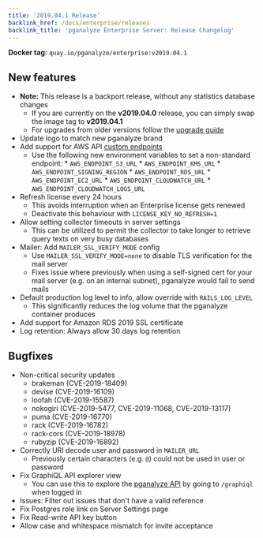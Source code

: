 ```yaml
---
title: '2019.04.1 Release'
backlink_href: /docs/enterprise/releases
backlink_title: 'pganalyze Enterprise Server: Release Changelog'
---
```


**Docker tag:** `quay.io/pganalyze/enterprise:v2019.04.1`

## New features

* **Note:** This release is a backport release, without any statistics database changes
  * If you are currently on the **v2019.04.0** release, you can simply swap the image tag to **v2019.04.1**
  * For upgrades from older versions follow the [upgrade guide](/docs/enterprise/upgrade)
* Update logo to match new pganalyze brand
* Add support for AWS API [custom endpoints](https://docs.aws.amazon.com/general/latest/gr/rande.html)
  * Use the following new environment variables to set a non-standard endpoint:
        * `AWS_ENDPOINT_S3_URL`
        * `AWS_ENDPOINT_KMS_URL`
        * `AWS_ENDPOINT_SIGNING_REGION`
        * `AWS_ENDPOINT_RDS_URL`
        * `AWS_ENDPOINT_EC2_URL`
        * `AWS_ENDPOINT_CLOUDWATCH_URL`
        * `AWS_ENDPOINT_CLOUDWATCH_LOGS_URL`
* Refresh license every 24 hours
  * This avoids interruption when an Enterprise license gets renewed
  * Deactivate this behaviour with `LICENSE_KEY_NO_REFRESH=1`
* Allow setting collector timeouts in server settings
  * This can be utilized to permit the collector to take longer to retrieve query texts on very busy databases
* Mailer: Add `MAILER_SSL_VERIFY_MODE` config
  * Use `MAILER_SSL_VERIFY_MODE=none` to disable TLS verification for the mail server
  * Fixes issue where previously when using a self-signed cert for your mail server (e.g. on an internal
    subnet), pganalyze would fail to send mails
* Default production log level to info, allow override with `RAILS_LOG_LEVEL`
  * This significantly reduces the log volume that the pganalyze container produces
* Add support for Amazon RDS 2019 SSL certificate
* Log retention: Always allow 30 days log retention

## Bugfixes

* Non-critical security updates
    - brakeman (CVE-2019-18409)
    - devise (CVE-2019-16109)
    - loofah (CVE-2019-15587)
    - nokogiri (CVE-2019-5477, CVE-2019-11068, CVE-2019-13117)
    - puma (CVE-2019-16770)
    - rack (CVE-2019-16782)
    - rack-cors (CVE-2019-18978)
    - rubyzip (CVE-2019-16892)
* Correctly URI decode user and password in `MAILER_URL`
  * Previously certain characters (e.g. `@`) could not be used in user or password
* Fix GraphiQL API explorer view
  * You can use this to explore the [pganalyze API](/docs/api) by going
    to `/graphiql` when logged in
* Issues: Filter out issues that don't have a valid reference
* Fix Postgres role link on Server Settings page
* Fix Read-write API key button
* Allow case and whitespace mismatch for invite acceptance